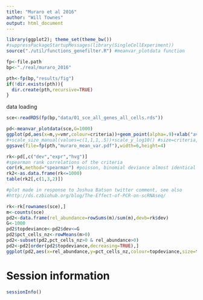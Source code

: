 ```yaml
---
title: "Muraro et al 2016"
author: "Will Townes"
output: html_document
---
```


```r
library(ggplot2); theme_set(theme_bw())
#suppressPackageStartupMessages(library(SingleCellExperiment))
source("./util/functions_genefilter.R") #meanvar_plotdata function

fp<-file.path
bp<-"./real/muraro_2016"

pth<-fp(bp,"results/fig")
if(!dir.exists(pth)){
  dir.create(pth,recursive=TRUE)
}
```

data loading

```r
sce<-readRDS(fp(bp,"data/01_sce_all_genes_all_cells.rds"))
```

```r
pd<-meanvar_plotdata(sce,G=1000)
ggplot(pd,aes(x=m,y=vmr,colour=criteria))+geom_point(alpha=.9)+xlab("average normalized expression") +ylab("variance to mean ratio") +theme(legend.position=c(0.2,.8))+scale_color_manual(values=c("orange","red","blue","gray"))+scale_x_log10()+scale_y_log10()
#+scale_size_manual(values=c(1,1,1,.5))+scale_y_log10() #size=criteria, legend.position=c(.5,.2)
ggsave(file=fp(pth,"muraro_mean_var.pdf"),width=6,height=4)
```

```r
rk<-pd[,c("dev","expr","hvg")]
#spearman rank correlations of the criteria
cor(rk,method="spearman") #poisson, binomial deviance almost identical
rk2<-as.data.frame(rk<=1000)
table(rk2[,c(1,3,2)])
```

```r
#plot made in response to Joshua Batson twitter comment, see also
#http://ds.czbiohub.org/blog/The-Effect-of-PCR-on-scRNAseq/

rk<-rk[rownames(sce),]
m<-counts(sce)
pd2<-data.frame(rel_abundance=rowSums(m)/sum(m),devb=rk$dev)
G<-1000
pd2$topdeviance<-pd2$dev<=G
pd2$pct_cells_nz<-rowMeans(m>0)
pd2<-subset(pd2,pct_cells_nz>0 & rel_abundance>0)
pd2<-pd2[order(pd2$topdeviance,decreasing=TRUE),]
ggplot(pd2,aes(x=rel_abundance,y=pct_cells_nz,colour=topdeviance,size=topdeviance))+geom_point(alpha=.5)+scale_x_log10()+scale_y_log10()+theme_bw()+scale_colour_manual(values=c("black","red"))+scale_size_manual(values=c(1,2))#+scale_alpha_manual(values=c(.5,1))
```

# Session information

```r
sessionInfo()
```